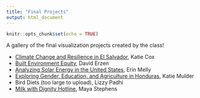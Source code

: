 ```yaml
---
title: "Final Projects"
output: html_document
---
```


```r
knitr::opts_chunk$set(echo = TRUE)
```

A gallery of the final visualization projects created by the class!

* [Climate Change and Resilience in El Salvador](../final/cox_finalproject/), Katie Cox
* [Built Environment Equity](../final/erzen_finalproject/), David Erzen
* [Analyzing Solar Energy in the United States](../final/melly_finalproject/), Erin Melly
* [Exploring Gender, Education, and Agriculture in Honduras](../final/mulder_finalproject/), Katie Mulder
* Bird Diets (too large to upload), Lizzy Padhi
* [Milk with Dignity Hotline](../final/stephens_finalproject/), Maya Stephens

